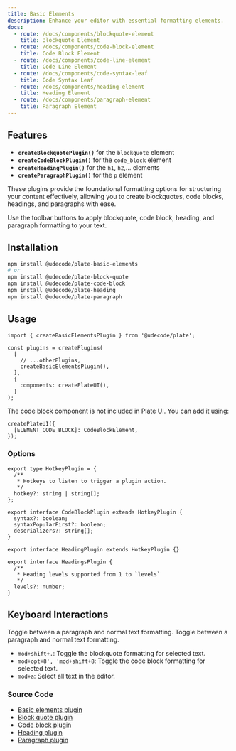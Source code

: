 ```yaml
---
title: Basic Elements
description: Enhance your editor with essential formatting elements.
docs:
  - route: /docs/components/blockquote-element
    title: Blockquote Element
  - route: /docs/components/code-block-element
    title: Code Block Element
  - route: /docs/components/code-line-element
    title: Code Line Element
  - route: /docs/components/code-syntax-leaf
    title: Code Syntax Leaf
  - route: /docs/components/heading-element
    title: Heading Element
  - route: /docs/components/paragraph-element
    title: Paragraph Element
---
```


<ComponentPreview name="playground-demo" id="basicnodes" />

## Features

- **`createBlockquotePlugin()`** for the `blockquote` element
- **`createCodeBlockPlugin()`** for the `code_block` element
- **`createHeadingPlugin()`** for the `h1`, `h2`,... elements
- **`createParagraphPlugin()`** for the `p` element

These plugins provide the foundational formatting options for structuring your content effectively,
allowing you to create blockquotes, code blocks, headings, and paragraphs with ease.

Use the toolbar buttons to apply blockquote, code block, heading, and paragraph formatting to your text.

## Installation

```bash
npm install @udecode/plate-basic-elements
# or
npm install @udecode/plate-block-quote
npm install @udecode/plate-code-block
npm install @udecode/plate-heading
npm install @udecode/plate-paragraph
```

## Usage

```tsx
import { createBasicElementsPlugin } from '@udecode/plate';

const plugins = createPlugins(
  [
    // ...otherPlugins,
    createBasicElementsPlugin(),
  ],
  {
    components: createPlateUI(),
  }
);
```

The code block component is not included in Plate UI. You can add it using:

```tsx
createPlateUI({
  [ELEMENT_CODE_BLOCK]: CodeBlockElement,
});
```

### Options

```tsx
export type HotkeyPlugin = {
  /**
   * Hotkeys to listen to trigger a plugin action.
   */
  hotkey?: string | string[];
};

export interface CodeBlockPlugin extends HotkeyPlugin {
  syntax?: boolean;
  syntaxPopularFirst?: boolean;
  deserializers?: string[];
}

export interface HeadingPlugin extends HotkeyPlugin {}

export interface HeadingsPlugin {
  /**
   * Heading levels supported from 1 to `levels`
   */
  levels?: number;
}
```

## Keyboard Interactions

<KeyTable>
  <KeyTableItem hotkey="⌘ + ⌥ + 0">
    Toggle between a paragraph and normal text formatting.
  </KeyTableItem>
  <KeyTableItem hotkey="⌘ + ⌥ + 1">
    Toggle between a paragraph and normal text formatting.
  </KeyTableItem>
</KeyTable>

- `mod+shift+.`: Toggle the blockquote formatting for selected text.
- `mod+opt+8', 'mod+shift+8`: Toggle the code block formatting for selected text.
- `mod+a`: Select all text in the editor.

### Source Code

- [Basic elements plugin](https://github.com/udecode/plate/blob/main/packages/basic-elements/src/createBasicElementPlugins.ts)
- [Block quote plugin](https://github.com/udecode/plate/blob/main/packages/block-quote/src/createBlockquotePlugin.ts)
- [Code block plugin](https://github.com/udecode/plate/blob/main/packages/code-block/src/createCodeBlockPlugin.ts)
- [Heading plugin](https://github.com/udecode/plate/blob/main/packages/heading/src/createHeadingPlugin.ts)
- [Paragraph plugin](https://github.com/udecode/plate/blob/main/packages/paragraph/src/createParagraphPlugin.ts)
